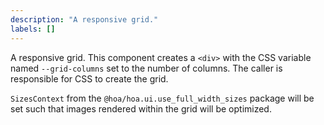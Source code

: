```yaml
---
description: "A responsive grid."
labels: []
---
```



A responsive grid. This component creates a `<div>` with the CSS variable named `--grid-columns`
set to the number of columns. The caller is responsible for CSS to create the grid.

`SizesContext` from the `@hoa/hoa.ui.use_full_width_sizes` package will be set such that images rendered
within the grid will be optimized.
